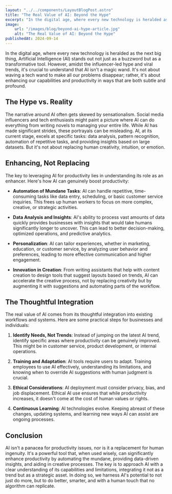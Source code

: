 ```yaml
---
layout: "../../components/LayoutBlogPost.astro"
title: "The Real Value of AI: Beyond the Hype"
excerpt: "In the digital age, where every new technology is heralded as the next big thing, Artificial Intelligence (AI) stands out not just as a buzzword but as a transformative tool."
image:
    url: "/images/blog/beyond-ai-hype-article.jpg"
    alt: "The Real Value of AI: Beyond the Hype"
publishedAt: 2024-09-14
---
```


In the digital age, where every new technology is heralded as the next big thing, Artificial Intelligence (AI) stands out not just as a buzzword but as a transformative tool. However, amidst the influencer-led hype and viral trends, it's crucial to understand that AI isn't a magic wand. It's not about waving a tech wand to make all our problems disappear; rather, it's about enhancing our capabilities and productivity in ways that are both subtle and profound.

## The Hype vs. Reality

The narrative around AI often gets skewed by sensationalism. Social media influencers and tech enthusiasts might paint a picture where AI can do everything from writing novels to managing your entire life. While AI has made significant strides, these portrayals can be misleading. AI, at its current stage, excels at specific tasks: data analysis, pattern recognition, automation of repetitive tasks, and providing insights based on large datasets. But it's not about replacing human creativity, intuition, or emotion.

## Enhancing, Not Replacing

The key to leveraging AI for productivity lies in understanding its role as an enhancer. Here's how AI can genuinely boost productivity:

- **Automation of Mundane Tasks**: AI can handle repetitive, time-consuming tasks like data entry, scheduling, or basic customer service inquiries. This frees up human workers to focus on more complex, creative, or strategic activities.

- **Data Analysis and Insights**: AI's ability to process vast amounts of data quickly provides businesses with insights that would take humans significantly longer to uncover. This can lead to better decision-making, optimized operations, and predictive analytics.

- **Personalization**: AI can tailor experiences, whether in marketing, education, or customer service, by analyzing user behavior and preferences, leading to more effective communication and higher engagement.

- **Innovation in Creation**: From writing assistants that help with content creation to design tools that suggest layouts based on trends, AI can accelerate the creative process, not by replacing creativity but by augmenting it with suggestions and automating parts of the workflow.

## The Thoughtful Integration

The real value of AI comes from its thoughtful integration into existing workflows and systems. Here are some practical steps for businesses and individuals:

1. **Identify Needs, Not Trends**: Instead of jumping on the latest AI trend, identify specific areas where productivity can be genuinely improved. This might be in customer service, product development, or internal operations.

2. **Training and Adaptation**: AI tools require users to adapt. Training employees to use AI effectively, understanding its limitations, and knowing when to override AI suggestions with human judgment is crucial.

3. **Ethical Considerations**: AI deployment must consider privacy, bias, and job displacement. Ethical AI use ensures that while productivity increases, it doesn't come at the cost of human values or rights.

4. **Continuous Learning**: AI technologies evolve. Keeping abreast of these changes, updating systems, and learning new ways AI can assist are ongoing processes.

## Conclusion

AI isn't a panacea for productivity issues, nor is it a replacement for human ingenuity. It's a powerful tool that, when used wisely, can significantly enhance productivity by automating the mundane, providing data-driven insights, and aiding in creative processes. The key is to approach AI with a clear understanding of its capabilities and limitations, integrating it not as a trend but as a strategic asset. In doing so, we harness AI's potential to not just do more, but to do better, smarter, and with a human touch that no algorithm can replicate.
